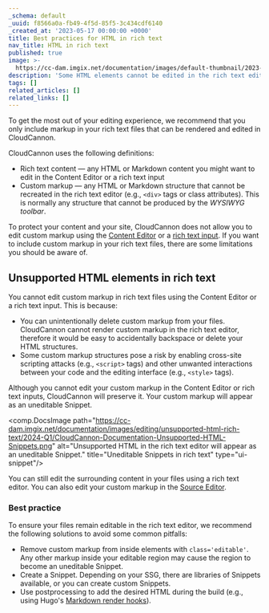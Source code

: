 ```yaml
---
_schema: default
_uuid: f8566a0a-fb49-4f5d-85f5-3c434cdf6140
_created_at: '2023-05-17 00:00:00 +0000'
title: Best practices for HTML in rich text
nav_title: HTML in rich text
published: true
image: >-
  https://cc-dam.imgix.net/documentation/images/default-thumbnail/2023-Q4/CloudCannon-Documentation-Thumbnail.png
description: 'Some HTML elements cannot be edited in the rich text editor. '
tags: []
related_articles: []
related_links: []
---
```

To get the most out of your editing experience, we recommend that you only include markup in your rich text files that can be rendered and edited in CloudCannon.

CloudCannon uses the following definitions:

* Rich text content — any HTML or Markdown content you might want to edit in the Content Editor or a rich text input
* Custom markup — any HTML or Markdown structure that cannot be recreated in the rich text editor (e.g., `<div>` tags or class attributes). This is normally any structure that cannot be produced by the *WYSIWYG toolbar*.

To protect your content and your site, CloudCannon does not allow you to edit custom markup using the [Content Editor](/documentation/articles/introducing-the-content-editor/) or a [rich text input](/documentation/articles/using-rich-text-inputs-to-edit-your-data). If you want to include custom markup in your rich text files, there are some limitations you should be aware of.

## Unsupported HTML elements in rich text

You cannot edit custom markup in rich text files using the Content Editor or a rich text input. This is because:

* You can unintentionally delete custom markup from your files. CloudCannon cannot render custom markup in the rich text editor, therefore it would be easy to accidentally backspace or delete your HTML structures.
* Some custom markup structures pose a risk by enabling cross-site scripting attacks (e.g., `<script>` tags) and other unwanted interactions between your code and the editing interface (e.g., `<style>` tags).

Although you cannot edit your custom markup in the Content Editor or rich text inputs, CloudCannon will preserve it. Your custom markup will appear as an uneditable Snippet.

<comp.DocsImage path="https://cc-dam.imgix.net/documentation/images/editing/unsupported-html-rich-text/2024-Q1/CloudCannon-Documentation-Unsupported-HTML-Snippets.png" alt="Unsupported HTML in the rich text editor will appear as an uneditable Snippet." title="Uneditable Snippets in rich text" type="ui-snippet"/>

You can still edit the surrounding content in your files using a rich text editor. You can also edit your custom markup in the [Source Editor](/documentation/articles/introducing-the-source-editor/).

### Best practice

To ensure your files remain editable in the rich text editor, we recommend the following solutions to avoid some common pitfalls:

* Remove custom markup from inside elements with `class='editable'`. Any other markup inside your editable region may cause the region to become an uneditable Snippet.
* Create a Snippet. Depending on your SSG, there are libraries of Snippets available, or you can create custom Snippets.
* Use postprocessing to add the desired HTML during the build (e.g., using Hugo's [Markdown render hooks](https://gohugo.io/templates/render-hooks/)).